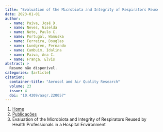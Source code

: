 ```yaml
---
title: "Evaluation of the Microbiota and Integrity of Respirators Reused by Health Professionals in a Hospital Environment"
date: 2023-01-01
author:
  - name: Paiva, José D.
  - name: Neves, Giselda
  - name: Neto, Paulo C.
  - name: Portugal, Wanuska
  - name: Ferreira, Douglas
  - name: Lundgren, Fernando
  - name: Cambuim, Idalina
  - name: Paiva, Ana C.
  - name: França, Elvis
abstract: > 
  Resumo não disponível.
categories: [article]
citation: 
  container-title: "Aerosol and Air Quality Research"
  volume: 23
  issue: 4
  doi: "10.4209/aaqr.220057"
---
```


```{=html}
<nav aria-label="breadcrumb">
  <ol class="breadcrumb">
    <li class="breadcrumb-item"><a href="../../index.html">Home</a></li>
    <li class="breadcrumb-item"><a href="../index.html">Publicações</a></li>
    <li class="breadcrumb-item active" aria-current="page">Evaluation of the Microbiota and Integrity of Respirators Reused by Health Professionals in a Hospital Environment</li>
  </ol>
</nav>
```
